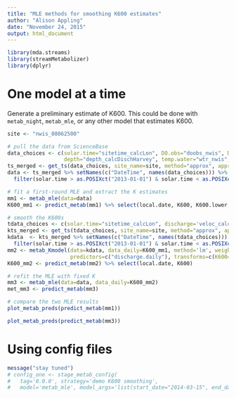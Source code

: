 ```yaml
---
title: "MLE methods for smoothing K600 estimates"
author: "Alison Appling"
date: "November 24, 2015"
output: html_document
---
```


```r
library(mda.streams)
library(streamMetabolizer)
library(dplyr)
```

# One model at a time

Generate a preliminary estimate of K600. This could be done with `metab_night`, `metab_mle`, or any other model that estimates K600.
```r
site <- "nwis_08062500"

# pull the data from ScienceBase
data_choices <- c(solar.time="sitetime_calcLon", DO.obs="doobs_nwis", DO.sat="dosat_calcGGbts", 
                  depth="depth_calcDischHarvey", temp.water="wtr_nwis", light="par_calcLat")
ts_merged <- get_ts(data_choices, site_name=site, method="approx", approx_tol=as.difftime(3, units="hours"))
data <- ts_merged %>% setNames(c("DateTime", names(data_choices))) %>% select(-DateTime) %>% unitted::v() %>%
  filter(solar.time > as.POSIXct("2013-01-01") & solar.time < as.POSIXct("2015-01-01"))

# fit a first-round MLE and extract the K estimates
mm1 <- metab_mle(data=data)
K600_mm1 <- predict_metab(mm1) %>% select(local.date, K600, K600.lower, K600.upper)

# smooth the K600s
tdata_choices <- c(solar.time="sitetime_calcLon", discharge='veloc_calcDischHarvey')
kts_merged <- get_ts(tdata_choices, site_name=site, method="approx", approx_tol=as.difftime(3, units="hours"))
kdata  <- kts_merged %>% setNames(c("DateTime", names(tdata_choices))) %>% select(-DateTime) %>% unitted::v() %>%
  filter(solar.time > as.POSIXct("2013-01-01") & solar.time < as.POSIXct("2015-01-01"))
mm2 <- metab_Kmodel(data=kdata, data_daily=K600_mm1, method='lm', weights = "CI", 
                    predictors=c("discharge.daily"), transforms=c(K600='log',discharge='log'))
K600_mm2 <- predict_metab(mm2) %>% select(local.date, K600)

# refit the MLE with fixed K
mm3 <- metab_mle(data=data, data_daily=K600_mm2)
met_mm3 <- predict_metab(mm3)
```

```r
# compare the two MLE results
plot_metab_preds(predict_metab(mm1))
```

```r
plot_metab_preds(predict_metab(mm3))
```


# Using config files
```r
message("stay tuned")
# config_one <- stage_metab_config(
#   tag='0.0.0', strategy='demo K600 smoothing', 
#   model='metab_mle', model_args='list(start_date="2014-03-15", end_date="2015-03-15")')
```